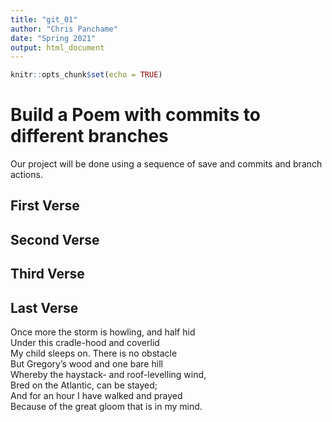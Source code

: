```yaml
---
title: "git_01"
author: "Chris Panchame"
date: "Spring 2021"
output: html_document
---
```


```r
knitr::opts_chunk$set(echo = TRUE)
```
# Build a Poem with commits to different branches
Our project will be done using a sequence of save and commits and branch actions.
<!-- Do not modify or change any text in "!--" bracketed areas such as this --- these are instructions to
you, if you change any of this the git program will notice it and compromise your git merging strategy !-->

## First Verse 
<!--Put the first five lines of a poem by Lewis Carrol in this section!-->

## Second Verse
<!--Put the first five lines of a poem by Robert Frost here!-->

## Third Verse
<!--Put the first two verses of The Walrus and the Carpenter here!-->

## Last Verse
<!--Put a short poem of your choice 8-20 lines,here!-->
Once more the storm is howling, and half hid  
Under this cradle-hood and coverlid  
My child sleeps on. There is no obstacle  
But Gregory's wood and one bare hill  
Whereby the haystack- and roof-levelling wind,  
Bred on the Atlantic, can be stayed;  
And for an hour I have walked and prayed  
Because of the great gloom that is in my mind.  
  